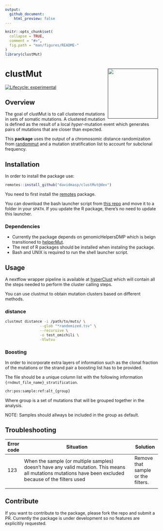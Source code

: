 ```yaml
---
output:
  github_document:
    html_preview: false
---
```


<!-- README.md is generated from README.Rmd. Please edit that file -->

```r
knitr::opts_chunk$set(
  collapse = TRUE,
  comment = "#>",
  fig.path = "man/figures/README-"
)
library(clustMut)
```

# clustMut <a href=''><img src='man/figures/clustmut_logo.png' align="right" height="165" /></a>

<!-- badges: start -->
[![Lifecycle: experimental](https://img.shields.io/badge/lifecycle-experimental-orange.svg)](https://www.tidyverse.org/lifecycle/#experimental)
<!-- badges: end -->

## Overview

The goal of clustMut is to call clustered mutations in sets of somatic mutations.
A clustered mutation is defined as the result of a local _hyper_-mutation event
which generates pairs of mutations that are closer than expected.

This **package** uses the output of a chromosomic distance randomization from
[randommut](http://fsupeksvr.irbbarcelona.pcb.ub.es/gitlab/dmas/randommut) and
a mutation stratification list to account for subclonal frequency.

## Installation

In order to install the package use:

```r
remotes::install_github("davidmasp/clustMut@dev")
```

You need to first install the
[remotes](https://cran.r-project.org/web/packages/remotes/index.html) package.

You can download the bash launcher script from [this repo]() and move it
to a folder in your `$PATH`. If you update the R package, there's no need to
update this launcher.

### Dependencies

* Currently the package depends on genomicHelpersDMP which is beign transitioned to [helperMut](https://github.com/davidmasp/helperMut).
* The rest of R packages should be installed when instaling the package.
* Bash and UNIX is required to run the shell launcher script.

## Usage

A nextflow wrapper pipeline is available at
[hyperClust](https://github.com/davidmasp/hyperclust)
which will contain all the steps needed to perform the cluster calling steps.

You can use clustmut to obtain mutation clusters based on different methods.

### distance

```bash
clustmut distance -i /path/to/muts/ \
                --glob "*randomized.tsv" \
                --recursive \
                -o test_omichili \
                -Vlwtvu
```

### Boosting

In order to incorporate extra layers of information such as the clonal fraction
of the mutations or the strand pair a boosting list has to be provided.

The file should be a unique column list with the following information
`{rndmut_file_name}_stratification`.

```txt
chr:pos:sample:ref:alt_{group}
```

Where group is a set of mutations that will be grouped together in the analysis.

NOTE: Samples should allways be included in the group as default.

## Troubleshooting

| Error code | Situation                                                                                                                                                | Solution                           |
|------------|----------------------------------------------------------------------------------------------------------------------------------------------------------|------------------------------------|
| 123        | When the sample (or multiple samples) doesn't have any valid mutation. This means all mutations mutations have been excluded because of the filters used | Remove that sample or the filters. |
|            |                                                                                                                                                          |                                    |
## Contribute

If you want to contribute to the package, please fork the repo and submit
a PR. Currently the package is under development so no features are explicitily
requested.
